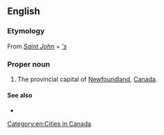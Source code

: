 ==English==

===Etymology===
From ''[[Saint John]]'' + ''[['s]]''

===Proper noun===
{{wikipedia|St. John's, Newfoundland and Labrador}}
{{en-proper noun|head=[[Saint]] [[John]][['s|’s]]}}

# The provincial capital of [[Newfoundland]], [[Canada]].

====See also====
* {{l|en|St. John's}}

[[Category:en:Cities in Canada]]